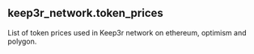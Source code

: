 ## keep3r_network.token_prices 
List of token prices used in Keep3r network on ethereum, optimism and polygon.


<ParamField path="label,">

</ParamField>
<ParamField path="blockchain,">

</ParamField>
<ParamField path="token_address,">

</ParamField>
<ParamField path="day,">

</ParamField>
<ParamField path="price">

</ParamField>
